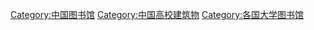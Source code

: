 [[Category:中国图书馆|Category:中国图书馆]]
[[Category:中国高校建筑物|Category:中国高校建筑物]]
[[Category:各国大学图书馆|Category:各国大学图书馆]]